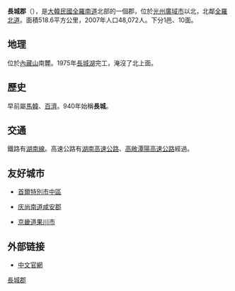 {{Infobox Korean settlement
| title       = 長城郡
| settype     = [[韓國行政區劃|郡]]
| img         = 신도비문 02.jpg
| imgcaption  = [[金鱗厚|金鱗厚]]的[[神道碑|神道碑]]
| hangul        = 장성군
| hanja         = 長城郡
| rr            = Jangseong-gun
| mr            = Changsŏng-gun
| area_km2      = 518.6
| pop           = 48072
|popnote=
| popyear     = 2007年
| gov         = 長城郡政府
| mayor       = {{link-ko|俞斗錫|유두석}}{{small|（{{MPK}}）}}
| flag        = Flag of Jangseong.svg
| divs        = 1邑、10面
| region      = [[全羅南道|全羅南道]]
| dialect     = {{link-en|全羅方言|Jeolla dialect}}
| map         = South Jeolla-Jangseong.svg
| mapwidth    = 
| mapcaption  = 長城郡在韓國及全羅南道的位置
| tree        = [[雞爪槭|雞爪槭]]
| bird        = [[鳩鴿|鳩鴿]]
}}
'''長城郡'''（{{kor|諺=장성군|漢=長城郡|羅=Jangseong gun|f=y}}），是[[大韓民國|大韓民國]][[全羅南道|全羅南道]]北部的一個郡，位於[[光州廣域市|光州廣域市]]以北，北鄰[[全羅北道|全羅北道]]。面積518.6平方公里，2007年人口48,072人。下分1邑、10面。

==地理==
位於[[內藏山|內藏山]]南麓。1975年[[長城湖|長城湖]]完工，淹沒了北上面。
==歷史==
早前屬[[馬韓|馬韓]]、[[百濟|百濟]]。940年始稱'''長城'''。

==交通==
鐵路有[[湖南線|湖南線]]。高速公路有[[湖南高速公路_(韓國)|湖南高速公路]]、[[高敞潭陽高速公路|高敞潭陽高速公路]]經過。

== 友好城市 ==
* {{KOR}}[[首爾特別市|首爾特別市]][[中區_(首爾)|中區]]
* {{KOR}}[[庆尚南道|庆尚南道]][[咸安郡|咸安郡]]
* {{KOR}}[[京畿道|京畿道]][[果川市|果川市]]

==外部链接==
* [https://web.archive.org/web/20090811012434/http://chi.jangseong.go.kr/ 中文官網]

{{全羅南道行政區劃}}

{{DEFAULTSORT:Jangseong-gun}}
[[Category:長城郡|]]